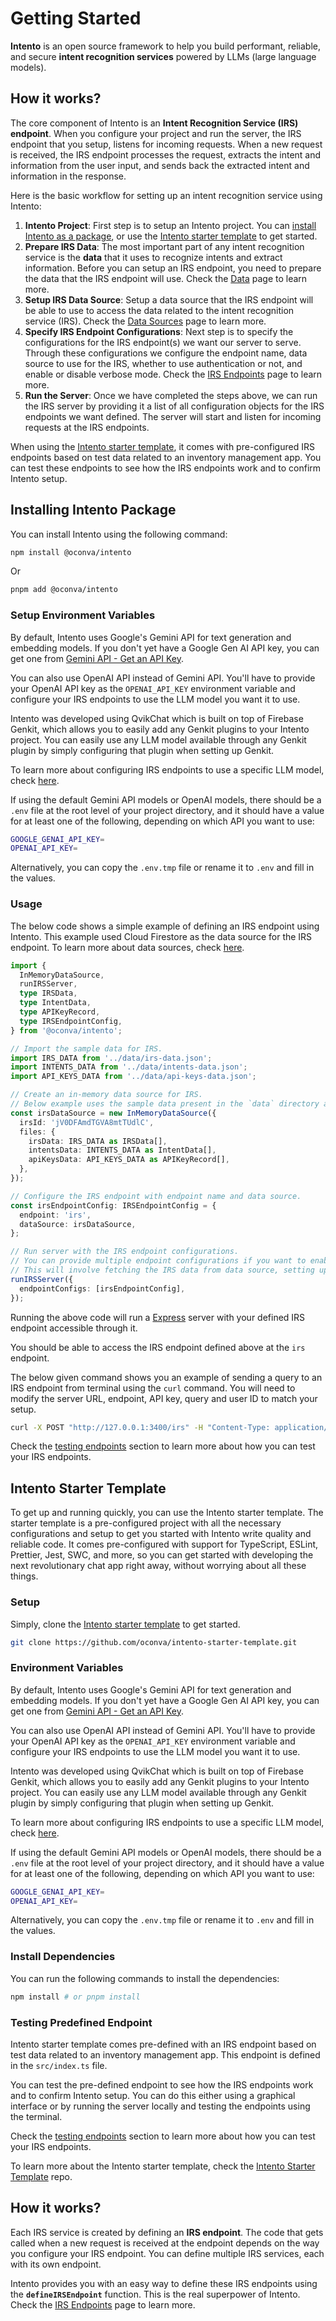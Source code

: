 
# Getting Started

**Intento** is an open source framework to help you build performant, reliable, and secure **intent recognition services** powered by LLMs (large language models).

## How it works?

The core component of Intento is an **Intent Recognition Service (IRS) endpoint**. When you configure your project and run the server, the IRS endpoint that you setup, listens for incoming requests. When a new request is received, the IRS endpoint processes the request, extracts the intent and information from the user input, and sends back the extracted intent and information in the response.

Here is the basic workflow for setting up an intent recognition service using Intento:

1. **Intento Project**: First step is to setup an Intento project. You can [install Intento as a package](#installing-intento-package), or use the [Intento starter template](#intento-starter-template) to get started.
2. **Prepare IRS Data**: The most important part of any intent recognition service is the **data** that it uses to recognize intents and extract information. Before you can setup an IRS endpoint, you need to prepare the data that the IRS endpoint will use. Check the [Data](/data) page to learn more.
3. **Setup IRS Data Source**: Setup a data source that the IRS endpoint will be able to use to access the data related to the intent recognition service (IRS). Check the [Data Sources](/data-sources) page to learn more.
4. **Specify IRS Endpoint Configurations**: Next step is to specify the configurations for the IRS endpoint(s) we want our server to serve. Through these configurations we configure the endpoint name, data source to use for the IRS, whether to use authentication or not, and enable or disable verbose mode. Check the [IRS Endpoints](/irs-endpoints) page to learn more.
5. **Run the Server**: Once we have completed the steps above, we can run the IRS server by providing it a list of all configuration objects for the IRS endpoints we want defined. The server will start and listen for incoming requests at the IRS endpoints.

When using the [Intento starter template](#intento-starter-template), it comes with pre-configured IRS endpoints based on test data related to an inventory management app. You can test these endpoints to see how the IRS endpoints work and to confirm Intento setup.

## Installing Intento Package

You can install Intento using the following command:

```bash copy
npm install @oconva/intento
```

Or

```bash copy
pnpm add @oconva/intento
```

### Setup Environment Variables

By default, Intento uses Google's Gemini API for text generation and embedding models. If you don't yet have a Google Gen AI API key, you can get one from [Gemini API - Get an API Key](https://ai.google.dev/gemini-api/docs/api-key).

You can also use OpenAI API instead of Gemini API. You'll have to provide your OpenAI API key as the `OPENAI_API_KEY` environment variable and configure your IRS endpoints to use the LLM model you want it to use.

Intento was developed using QvikChat which is built on top of Firebase Genkit, which allows you to easily add any Genkit plugins to your Intento project. You can easily use any LLM model available through any Genkit plugin by simply configuring that plugin when setting up Genkit.

To learn more about configuring IRS endpoints to use a specific LLM model, check [here](/irs-endpoints).

If using the default Gemini API models or OpenAI models, there should be a `.env` file at the root level of your project directory, and it should have a value for at least one of the following, depending on which API you want to use:

```bash
GOOGLE_GENAI_API_KEY=
OPENAI_API_KEY=
```

Alternatively, you can copy the `.env.tmp` file or rename it to `.env` and fill in the values.

### Usage

The below code shows a simple example of defining an IRS endpoint using Intento. This example used Cloud Firestore as the data source for the IRS endpoint. To learn more about data sources, check [here](/data-sources).

```typescript copy filename="index.ts"
import {
  InMemoryDataSource,
  runIRSServer,
  type IRSData,
  type IntentData,
  type APIKeyRecord,
  type IRSEndpointConfig,
} from '@oconva/intento';

// Import the sample data for IRS.
import IRS_DATA from '../data/irs-data.json';
import INTENTS_DATA from '../data/intents-data.json';
import API_KEYS_DATA from '../data/api-keys-data.json';

// Create an in-memory data source for IRS.
// Below example uses the sample data present in the `data` directory at the root of the project.
const irsDataSource = new InMemoryDataSource({
  irsId: 'jV0DFAmdTGVA8mtTUdlC',
  files: {
    irsData: IRS_DATA as IRSData[],
    intentsData: INTENTS_DATA as IntentData[],
    apiKeysData: API_KEYS_DATA as APIKeyRecord[],
  },
});

// Configure the IRS endpoint with endpoint name and data source.
const irsEndpointConfig: IRSEndpointConfig = {
  endpoint: 'irs',
  dataSource: irsDataSource,
};

// Run server with the IRS endpoint configurations.
// You can provide multiple endpoint configurations if you want to enable multiple IRS endpoints.
// This will involve fetching the IRS data from data source, setting up the required prompts with IRS data, and API key store setup.
runIRSServer({
  endpointConfigs: [irsEndpointConfig],
});
```

Running the above code will run a [Express](https://expressjs.com) server with your defined IRS endpoint accessible through it.

You should be able to access the IRS endpoint defined above at the `irs` endpoint.

The below given command shows you an example of sending a query to an IRS endpoint from terminal using the `curl` command. You will need to modify the server URL, endpoint, API key, query and user ID to match your setup.

```bash copy
curl -X POST "http://127.0.0.1:3400/irs" -H "Content-Type: application/json" -H "Authorization: a5zwhp0YlcRVkpnOXchIkL1lrmf0MPg24POM0kO6HcM=" -d '{"data": { "query": "add 4 litres milk?", "uid": "DI2UZuaTWjQPzVCRjzPW" } }'
```

Check the [testing endpoints](/testing-endpoints) section to learn more about how you can test your IRS endpoints.

## Intento Starter Template

To get up and running quickly, you can use the Intento starter template. The starter template is a pre-configured project with all the necessary configurations and setup to get you started with Intento write quality and reliable code. It comes pre-configured with support for TypeScript, ESLint, Prettier, Jest, SWC, and more, so you can get started with developing the next revolutionary chat app right away, without worrying about all these things.

### Setup

Simply, clone the [Intento starter template](https://github.com/oconva/intento-starter-template) to get started.

```bash copy
git clone https://github.com/oconva/intento-starter-template.git
```

### Environment Variables

By default, Intento uses Google's Gemini API for text generation and embedding models. If you don't yet have a Google Gen AI API key, you can get one from [Gemini API - Get an API Key](https://ai.google.dev/gemini-api/docs/api-key).

You can also use OpenAI API instead of Gemini API. You'll have to provide your OpenAI API key as the `OPENAI_API_KEY` environment variable and configure your IRS endpoints to use the LLM model you want it to use.

Intento was developed using QvikChat which is built on top of Firebase Genkit, which allows you to easily add any Genkit plugins to your Intento project. You can easily use any LLM model available through any Genkit plugin by simply configuring that plugin when setting up Genkit.

To learn more about configuring IRS endpoints to use a specific LLM model, check [here](/irs-endpoints).

If using the default Gemini API models or OpenAI models, there should be a `.env` file at the root level of your project directory, and it should have a value for at least one of the following, depending on which API you want to use:

```bash
GOOGLE_GENAI_API_KEY=
OPENAI_API_KEY=
```

Alternatively, you can copy the `.env.tmp` file or rename it to `.env` and fill in the values.

### Install Dependencies

You can run the following commands to install the dependencies:

```bash
npm install # or pnpm install
```

### Testing Predefined Endpoint

Intento starter template comes pre-defined with an IRS endpoint based on test data related to an inventory management app. This endpoint is defined in the `src/index.ts` file.

You can test the pre-defined endpoint to see how the IRS endpoints work and to confirm Intento setup. You can do this either using a graphical interface or by running the server locally and testing the endpoints using the terminal.

Check the [testing endpoints](/testing-endpoints) section to learn more about how you can test your IRS endpoints.

To learn more about the Intento starter template, check the [Intento Starter Template](https://github.com/oconva/intento-starter-template) repo.

## How it works?

Each IRS service is created by defining an **IRS endpoint**. The code that gets called when a new request is received at the endpoint depends on the way you configure your IRS endpoint. You can define multiple IRS services, each with its own endpoint.

Intento provides you with an easy way to define these IRS endpoints using the **`defineIRSEndpoint`** function. This is the real superpower of Intento. Check the [IRS Endpoints](/irs-endpoints) page to learn more.
